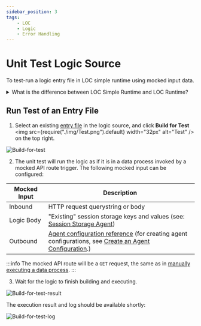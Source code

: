 ```yaml
---
sidebar_position: 3
tags:
    - LOC
    - Logic
    - Error Handling
---
```


# Unit Test Logic Source

To test-run a logic entry file in LOC simple runtime using mocked input data.

<details>
  <summary>What is the difference between LOC Simple Runtime and LOC Runtime?</summary>

LOC simple runtime is a special runtime built for unit test purpose, and does not own dedicated CPU cores like the LOC runtime. The logic source would be built into a temporary asset, which will not be used to create actual logic.

A logic running in the simple runtime have access to most of the agents, including the [event store agent](/main/feature/agent/agent-list#event-store-agent). Be noted that the unit test only shows [execution status](/main/feature/execution-and-task/view#execution-status) and logs (from the [logging agent](/main/feature/agent/agent-list#logging-agent)) while task result is not viewable.

</details>

## Run Test of an Entry File


<Tabs>
  <TabItem value="studio1" label="LOC Studio" default>

1. Select an existing [entry file](/main/feature/logic/source) in the logic source, and click **Build for Test** <img src={require("./img/Test.png").default} width="32px" alt="Test" /> on the top right.

<div className="center-padded-sm">
    <img
        src={require("./img/Build-for-test.png").default}
        alt="Build-for-test"
    />
</div>

2. The unit test will run the logic as if it is in a data process invoked by a mocked API route trigger. The following mocked input can be configured:

| Mocked Input | Description                                                                                                                                                                                                       |
| ------------ | ----------------------------------------------------------------------------------------------------------------------------------------------------------------------------------------------------------------- |
| Inbound      | HTTP request querystring or body                                                                                                                                                                                  |
| Logic Body   | "Existing" session storage keys and values (see: [Session Storage Agent](/main/feature/agent/agent-list#session-storage-agent))                                                                                   |
| Outbound     | [Agent configuration reference](/main/feature/agent-config/add-config) (for creating agent configurations, see [Create an Agent Configuration](/main/feature/agent-config/manage#create-an-agent-configuration).) |

:::info
The mocked API route will be a `GET` request, the same as in [manually executing a data process](/main/feature/data-process/execute).
:::

3. Wait for the logic to finish building and executing.

<div className="center-padded-sm">
    <img
        src={require("./img/Build-for-test-result.png").default}
        alt="Build-for-test-result"
    />
</div>

The execution result and log should be available shortly:

<div className="center-padded-sm">
    <img
        src={require("./img/Build-for-test-log.png").default}
        alt="Build-for-test-log"
    />
</div>

  </TabItem>
</Tabs>
